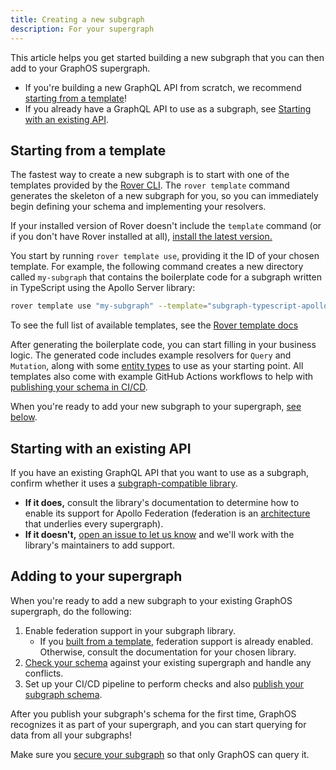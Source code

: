```yaml
---
title: Creating a new subgraph
description: For your supergraph
---
```


This article helps you get started building a new subgraph that you can then add to your GraphOS supergraph.

- If you're building a new GraphQL API from scratch, we recommend [starting from a template](#starting-from-a-template)!
- If you already have a GraphQL API to use as a subgraph, see [Starting with an existing API](#starting-with-an-existing-api).

## Starting from a template

The fastest way to create a new subgraph is to start with one of the templates provided by the [Rover CLI](/rover/commands/template). The `rover template` command generates the skeleton of a new subgraph for you, so you can immediately begin defining your schema and implementing your resolvers.

<Tip>

If your installed version of Rover doesn't include the `template` command (or if you don't have Rover installed at all), [install the latest version.](/rover/getting-started/)

</Tip>

You start by running `rover template use`, providing it the ID of your chosen template. For example, the following command creates a new directory called `my-subgraph` that contains the boilerplate code for a subgraph written in TypeScript using the Apollo Server library:

```bash showLineNumbers=false
rover template use "my-subgraph" --template="subgraph-typescript-apollo-server"
```

<Tip>

To see the full list of available templates, see the [Rover template docs](/rover/commands/template)

</Tip>

After generating the boilerplate code, you can start filling in your business logic. The generated code includes example resolvers for `Query` and `Mutation`, along with some [entity types](/federation/entities/) to use as your starting point. All templates also come with example GitHub Actions workflows to help with [publishing your schema in CI/CD](../delivery/publishing-schemas/#publish-with-continuous-delivery).

When you're ready to add your new subgraph to your supergraph, [see below](#adding-to-your-supergraph).

## Starting with an existing API

If you have an existing GraphQL API that you want to use as a subgraph, confirm whether it uses a [subgraph-compatible library](/federation/building-supergraphs/supported-subgraphs).

- **If it does,** consult the library's documentation to determine how to enable its support for Apollo Federation (federation is an [architecture](/federation/) that underlies every supergraph).
- **If it doesn't,** [open an issue to let us know](https://github.com/apollographql/apollo-federation-subgraph-compatibility/issues/new/choose) and we'll work with the library's maintainers to add support.

## Adding to your supergraph

When you're ready to add a new subgraph to your existing GraphOS supergraph, do the following:

1. Enable federation support in your subgraph library.
   - If you [built from a template](#starting-from-a-template), federation support is already enabled. Otherwise, consult the documentation for your chosen library.
2. [Check your schema](/federation/managed-federation/federated-schema-checks) against your existing supergraph and handle any conflicts.
3. Set up your CI/CD pipeline to perform checks and also [publish your subgraph schema](../delivery/publishing-schemas/#publish-subgraph-schemas).

After you publish your subgraph's schema for the first time, GraphOS recognizes it as part of your supergraph, and you can start querying for data from all your subgraphs!

<Caution>

Make sure you [secure your subgraph](./securing-a-subgraph) so that only GraphOS can query it.

</Caution>
